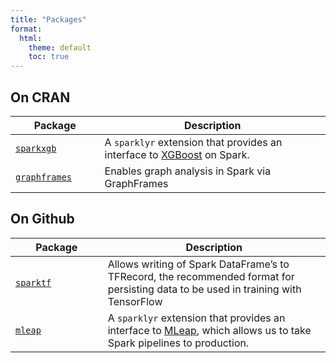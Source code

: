 ```yaml
---
title: "Packages"
format:
  html:
    theme: default
    toc: true
---
```


## On CRAN

| Package                                                | Description                                                                                               |
|---------------------|----------------------------------------------------|
| [`sparkxgb`](/packages/sparkxgb/latest/index.md)       | A `sparklyr` extension that provides an interface to [XGBoost](https://github.com/dmlc/xgboost) on Spark. |
| [`graphframes`](/packages/graphframes/latest/index.md) | Enables graph analysis in Spark via GraphFrames                                                           |

## On Github

| Package                                        | Description                                                                                                                                            |
|---------------------|---------------------------------------------------|
| [`sparktf`](/packages/sparktf/latest/index.md) | Allows writing of Spark DataFrame's to TFRecord, the recommended format for persisting data to be used in training with TensorFlow                     |
| [`mleap`](/packages/mleap/latest/index.md)     | A `sparklyr` extension that provides an interface to [MLeap](https://github.com/combust/mleap), which allows us to take Spark pipelines to production. |
